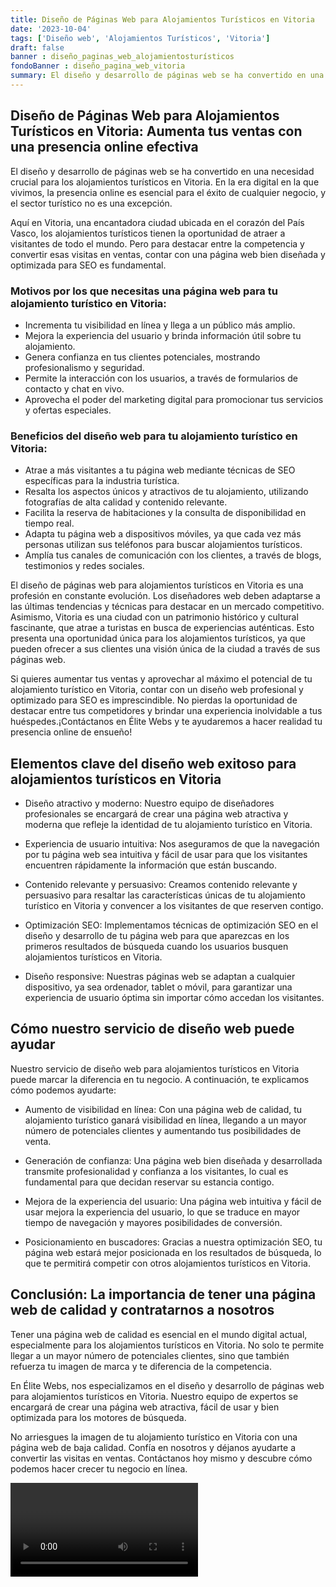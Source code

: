 ```yaml
---
title: Diseño de Páginas Web para Alojamientos Turísticos en Vitoria
date: '2023-10-04'
tags: ['Diseño web', 'Alojamientos Turísticos', 'Vitoria']
draft: false
banner : diseño_paginas_web_alojamientosturísticos
fondoBanner : diseño_pagina_web_vitoria
summary: El diseño y desarrollo de páginas web se ha convertido en una necesidad crucial para los alojamientos turísticos en Vitoria. En la era digital en la que vivimos, la presencia online es esencial para el éxito de cualquier negocio, y el sector turístico no es una excepción. 
---
```


## Diseño de Páginas Web para Alojamientos Turísticos en Vitoria: Aumenta tus ventas con una presencia online efectiva

El diseño y desarrollo de páginas web se ha convertido en una necesidad crucial para los alojamientos turísticos en Vitoria. En la era digital en la que vivimos, la presencia online es esencial para el éxito de cualquier negocio, y el sector turístico no es una excepción. 

Aquí en Vitoria, una encantadora ciudad ubicada en el corazón del País Vasco, los alojamientos turísticos tienen la oportunidad de atraer a visitantes de todo el mundo. Pero para destacar entre la competencia y convertir esas visitas en ventas, contar con una página web bien diseñada y optimizada para SEO es fundamental.

### Motivos por los que necesitas una página web para tu alojamiento turístico en Vitoria:

- Incrementa tu visibilidad en línea y llega a un público más amplio.
- Mejora la experiencia del usuario y brinda información útil sobre tu alojamiento.
- Genera confianza en tus clientes potenciales, mostrando profesionalismo y seguridad.
- Permite la interacción con los usuarios, a través de formularios de contacto y chat en vivo.
- Aprovecha el poder del marketing digital para promocionar tus servicios y ofertas especiales.

### Beneficios del diseño web para tu alojamiento turístico en Vitoria:

- Atrae a más visitantes a tu página web mediante técnicas de SEO específicas para la industria turística.
- Resalta los aspectos únicos y atractivos de tu alojamiento, utilizando fotografías de alta calidad y contenido relevante.
- Facilita la reserva de habitaciones y la consulta de disponibilidad en tiempo real.
- Adapta tu página web a dispositivos móviles, ya que cada vez más personas utilizan sus teléfonos para buscar alojamientos turísticos.
- Amplía tus canales de comunicación con los clientes, a través de blogs, testimonios y redes sociales.

El diseño de páginas web para alojamientos turísticos en Vitoria es una profesión en constante evolución. Los diseñadores web deben adaptarse a las últimas tendencias y técnicas para destacar en un mercado competitivo. Asimismo, Vitoria es una ciudad con un patrimonio histórico y cultural fascinante, que atrae a turistas en busca de experiencias auténticas. Esto presenta una oportunidad única para los alojamientos turísticos, ya que pueden ofrecer a sus clientes una visión única de la ciudad a través de sus páginas web.

Si quieres aumentar tus ventas y aprovechar al máximo el potencial de tu alojamiento turístico en Vitoria, contar con un diseño web profesional y optimizado para SEO es imprescindible. No pierdas la oportunidad de destacar entre tus competidores y brindar una experiencia inolvidable a tus huéspedes.¡Contáctanos en Élite Webs y te ayudaremos a hacer realidad tu presencia online de ensueño!

<GifSeo />

<Cta />

## Elementos clave del diseño web exitoso para alojamientos turísticos en Vitoria

- Diseño atractivo y moderno: Nuestro equipo de diseñadores profesionales se encargará de crear una página web atractiva y moderna que refleje la identidad de tu alojamiento turístico en Vitoria.

- Experiencia de usuario intuitiva: Nos aseguramos de que la navegación por tu página web sea intuitiva y fácil de usar para que los visitantes encuentren rápidamente la información que están buscando.

- Contenido relevante y persuasivo: Creamos contenido relevante y persuasivo para resaltar las características únicas de tu alojamiento turístico en Vitoria y convencer a los visitantes de que reserven contigo.

- Optimización SEO: Implementamos técnicas de optimización SEO en el diseño y desarrollo de tu página web para que aparezcas en los primeros resultados de búsqueda cuando los usuarios busquen alojamientos turísticos en Vitoria.

- Diseño responsive: Nuestras páginas web se adaptan a cualquier dispositivo, ya sea ordenador, tablet o móvil, para garantizar una experiencia de usuario óptima sin importar cómo accedan los visitantes.

## Cómo nuestro servicio de diseño web puede ayudar

Nuestro servicio de diseño web para alojamientos turísticos en Vitoria puede marcar la diferencia en tu negocio. A continuación, te explicamos cómo podemos ayudarte:

- Aumento de visibilidad en línea: Con una página web de calidad, tu alojamiento turístico ganará visibilidad en línea, llegando a un mayor número de potenciales clientes y aumentando tus posibilidades de venta.

- Generación de confianza: Una página web bien diseñada y desarrollada transmite profesionalidad y confianza a los visitantes, lo cual es fundamental para que decidan reservar su estancia contigo.

- Mejora de la experiencia del usuario: Una página web intuitiva y fácil de usar mejora la experiencia del usuario, lo que se traduce en mayor tiempo de navegación y mayores posibilidades de conversión.

- Posicionamiento en buscadores: Gracias a nuestra optimización SEO, tu página web estará mejor posicionada en los resultados de búsqueda, lo que te permitirá competir con otros alojamientos turísticos en Vitoria.

## Conclusión: La importancia de tener una página web de calidad y contratarnos a nosotros

Tener una página web de calidad es esencial en el mundo digital actual, especialmente para los alojamientos turísticos en Vitoria. No solo te permite llegar a un mayor número de potenciales clientes, sino que también refuerza tu imagen de marca y te diferencia de la competencia.

En Élite Webs, nos especializamos en el diseño y desarrollo de páginas web para alojamientos turísticos en Vitoria. Nuestro equipo de expertos se encargará de crear una página web atractiva, fácil de usar y bien optimizada para los motores de búsqueda.

No arriesgues la imagen de tu alojamiento turístico en Vitoria con una página web de baja calidad. Confía en nosotros y déjanos ayudarte a convertir las visitas en ventas. Contáctanos hoy mismo y descubre cómo podemos hacer crecer tu negocio en línea.

<Video />

<CtaBot job='Alojamientos Turísticos' city='Vitoria'/>

<Gmaps query='Vitoria+españa+maps' />